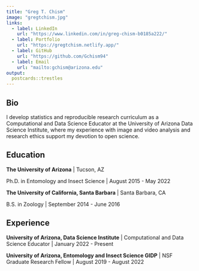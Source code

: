 ```yaml
---
title: "Greg T. Chism"
image: "gregtchism.jpg"
links:
  - label: LinkedIn
    url: "https://www.linkedin.com/in/greg-chism-b0185a222/"
  - label: Portfolio
    url: "https://gregtchism.netlify.app/"
  - label: GitHub
    url: "https://github.com/Gchism94"
  - label: Email
    url: "mailto:gchism@arizona.edu"
output:
  postcards::trestles
---
```

 
## Bio

I develop statistics and reproducible research curriculum as a Computational and Data Science Educator at the University of Arizona Data Science Institute, where my experience with image and video analysis and research ethics support my devotion to open science. 

## Education

**The University of Arizona** | Tucson, AZ

Ph.D. in Entomology and Insect Science | August 2015 - May 2022

**The University of California, Santa Barbara** | Santa Barbara, CA

B.S. in Zoology | September 2014 - June 2016

## Experience

**University of Arizona, Data Science Institute** | Computational and Data Science Educator | January 2022 - Present

**University of Arizona, Entomology and Insect Science GIDP** | NSF Graduate Research Fellow | August 2019 - August 2022
